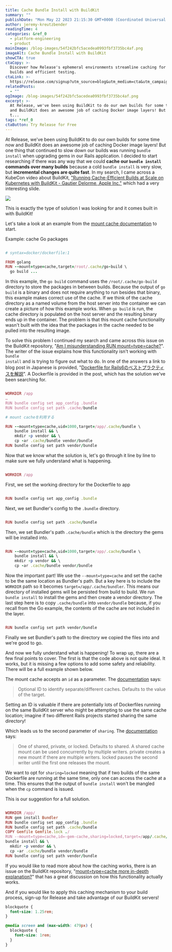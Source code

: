 ```yaml
---
title: Cache Bundle Install with BuildKit
summary: ""
publishDate: "Mon May 22 2023 21:15:30 GMT+0000 (Coordinated Universal Time)"
author: jeremy-kreutzbender
readingTime: 4
categories: &ref_0
  - platform-engineering
  - product
mainImage: /blog-images/54f242bfc5acedea0993fbf3735bc4af.png
imageAlt: Cache Bundle Install with BuildKit
showCTA: true
ctaCopy: >-
  Discover how Release's ephemeral environments streamline caching for faster
  builds and efficient testing.
ctaLink: >-
  https://release.com/signup?utm_source=blog&utm_medium=cta&utm_campaign=blog-cta&utm_content=cache-bundle-install-with-buildkit
relatedPosts:
  - ""
ogImage: /blog-images/54f242bfc5acedea0993fbf3735bc4af.png
excerpt: >-
  At Release, we've been using BuildKit to do our own builds for some time now
  and BuildKit does an awesome job of caching Docker image layers! But one thing
  t...
tags: *ref_0
ctaButton: Try Release for Free
---
```


At Release, we've been using BuildKit to do our own builds for some time now and BuildKit does an awesome job of caching Docker image layers! But one thing that continued to slow down our builds was running <code inline>bundle install</code> when upgrading gems in our Rails application. I decided to start researching if there was any way that we could **cache our <code inline>bundle install</code> commands over many builds** because a cold <code inline>bundle install</code> is very slow, but **incremental changes are quite fast**. In my search, I came across a KubeCon video about BuildKit, ["Running Cache-Efficient Builds at Scale on Kubernetes with BuildKit - Gautier Delorme, Apple Inc."](https://www.youtube.com/watch?v=wTENRhYt3mw) which had a very interesting slide.

![](/blog-images/271d7cec8f533d977b812f76403497cd.png)

This is exactly the type of solution I was looking for and it comes built in with BuildKit!

Let's take a look at an example from the [mount cache documentation](https://docs.docker.com/engine/reference/builder/#run---mounttypecache) to start.

Example: cache Go packages

```ruby line-numbers

# syntax=docker/dockerfile:1

FROM golang
RUN --mount=type=cache,target=/root/.cache/go-build \
  go build ...

```

In this example, the <code inline>go build</code> command uses the <code inline>/root/.cache/go-build</code> directory to store the packages in between builds. Because the output of <code inline>go build</code> is a binary and does not require anything to run besides that binary, this example makes correct use of the cache. If we think of the cache directory as a named volume from the host server into the container we can create a picture of how this example works. When <code inline>go build</code> is run, the cache directory is populated on the host server and the resulting binary ends up in the container. The problem is that this mount cache functionality wasn't built with the idea that the packages in the cache needed to be pulled into the resulting image.

To solve this problem I continued my search and came across this issue on the BuildKit repository, "[Am I misunderstanding RUN mount=type=cache?](https://github.com/moby/buildkit/issues/1173)". The writer of the issue explains how this functionality isn't working with <code inline>bundle install</code> and is trying to figure out what to do. In one of the answers a link to blog post in Japanese is provided, "[Dockerfile for Rails6のベストプラクティスを解説](https://qiita.com/k_kind/items/836bc7ba2e33dc2ed3e7)". A Dockerfile is provided in the post, which has the solution we've been searching for.

```ruby line-numbers

WORKDIR /app
…
RUN bundle config set app_config .bundle
RUN bundle config set path .cache/bundle

# mount cacheを利用する

RUN --mount=type=cache,uid=1000,target=/app/.cache/bundle \
    bundle install && \
    mkdir -p vendor && \
    cp -ar .cache/bundle vendor/bundle
RUN bundle config set path vendor/bundle

```

Now that we know what the solution is, let's go through it line by line to make sure we fully understand what is happening.

```ruby line-numbers

WORKDIR /app

```

First, we set the working directory for the Dockerfile to app

```ruby line-numbers

RUN bundle config set app_config .bundle

```

Next, we set Bundler's config to the <code inline>.bundle</code> directory.

```ruby line-numbers

RUN bundle config set path .cache/bundle

```

Then, we set Bundler's path <code inline>.cache/bundle</code> which is the directory the gems will be installed into.

```ruby line-numbers

RUN --mount=type=cache,uid=1000,target=/app/.cache/bundle \
    bundle install && \
    mkdir -p vendor && \
    cp -ar .cache/bundle vendor/bundle

```

Now the important part! We use the <code inline>--mount=type=cache</code> and set the cache to be the same location as Bundler's path. But a key here is to include the <code inline>WORKDIR</code> path so it becomes <code inline>target=/app/.cache/bundler</code>. This means our directory of installed gems will be persisted from build to build. We run <code inline>bundle install</code> to install the gems and then create a vendor directory. The last step here is to copy <code inline>.cache/bundle</code> into <code inline>vendor/bundle</code> because, if you recall from the Go example, the contents of the cache are not included in the layer.

```ruby line-numbers

RUN bundle config set path vendor/bundle

```

Finally we set Bundler's path to the directory we copied the files into and we're good to go.

And now we fully understand what is happening! To wrap up, there are a few final points to cover. The first is that the code above is not quite ideal. It works, but it is missing a few options to add some safety and reliability. There will be a full example shown below.

The mount cache accepts an <code inline>id</code> as a parameter. The [documentation](https://docs.docker.com/engine/reference/builder/#run---mounttypecache) says:

> Optional ID to identify separate/different caches. Defaults to the value of the target.

Setting an ID is valuable if there are potentially lots of Dockerfiles running on the same BuildKit server who might be attempting to use the same cache location; imagine if two different Rails projects started sharing the same directory!

Which leads us to the second parameter of <code inline>sharing</code>. The [documentation](https://docs.docker.com/engine/reference/builder/#run---mounttypecache) says:

> One of shared, private, or locked. Defaults to shared. A shared cache mount can be used concurrently by multiple writers. private creates a new mount if there are multiple writers. locked pauses the second writer until the first one releases the mount.

We want to opt for <code inline>sharing=locked</code> meaning that if two builds of the same Dockerfile are running at the same time, only one can access the cache at a time. This ensures that the output of <code inline>bundle install</code> won't be mangled when the <code inline>cp</code> command is issued.

This is our suggestion for a full solution.

```ruby line-numbers

WORKDIR /app/
RUN gem install Bundler
RUN bundle config set app_config .bundle
RUN bundle config set path .cache/bundle
COPY Gemfile Gemfile.lock ./
RUN --mount=type=cache,id=-gem-cache,sharing=locked,target=/app/.cache/bundle \
bundle install && \
  mkdir -p vendor && \
  cp -ar .cache/bundle vendor/bundle
RUN bundle config set path vendor/bundle

```

If you would like to read more about how the caching works, there is an issue on the BuildKit repository, "[mount=type=cache more in-depth explanation?](https://github.com/moby/buildkit/issues/1673)" that has a great discussion on how this functionality actually works.

And if you would like to apply this caching mechanism to your build process, sign-up for Release and take advantage of our BuildKit servers!

```css
blockquote {
  font-size: 1.25rem;
}

@media screen and (max-width: 479px) {
  blockquote {
    font-size: 1rem;
  }
}
```
